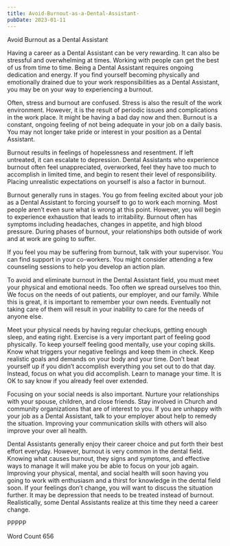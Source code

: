 ```yaml
---
title: Avoid-Burnout-as-a-Dental-Assistant-
pubDate: 2023-01-11
---
```


Avoid Burnout as a Dental Assistant

Having a career as a Dental Assistant can be very rewarding. It can also be stressful and overwhelming at times. Working with people can get the best of us from time to time. Being a Dental Assistant requires ongoing dedication and energy. If you find yourself becoming physically and emotionally drained due to your work responsibilities as a Dental Assistant, you may be on your way to experiencing a burnout.

Often, stress and burnout are confused. Stress is also the result of the work environment. However, it is the result of periodic issues and complications in the work place. It might be having a bad day now and then. Burnout is a constant, ongoing feeling of not being adequate in your job on a daily basis. You may not longer take pride or interest in your position as a Dental Assistant. 

Burnout results in feelings of hopelessness and resentment. If left untreated, it can escalate to depression. Dental Assistants who experience burnout often feel unappreciated, overworked, feel they have too much to accomplish in limited time, and begin to resent their level of responsibility. Placing unrealistic expectations on yourself is also a factor in burnout. 

Burnout generally runs in stages. You go from feeling excited about your job as a Dental Assistant to forcing yourself to go to work each morning. Most people aren’t even sure what is wrong at this point. However, you will begin to experience exhaustion that leads to irritability. Burnout often has symptoms including headaches, changes in appetite, and high blood pressure. During phases of burnout, your relationships both outside of work and at work are going to suffer. 

If you feel you may be suffering from burnout, talk with your supervisor. You can find support in your co-workers. You might consider attending a few counseling sessions to help you develop an action plan. 

To avoid and eliminate burnout in the Dental Assistant field, you must meet your physical and emotional needs. Too often we spread ourselves too thin. We focus on the needs of out patients, our employer, and our family. While this is great, it is important to remember your own needs. Eventually not taking care of them will result in your inability to care for the needs of anyone else. 

Meet your physical needs by having regular checkups, getting enough sleep, and eating right. Exercise is a very important part of feeling good physically. To keep yourself feeling good mentally, use your coping skills. Know what triggers your negative feelings and keep them in check. Keep realistic goals and demands on your body and your time. Don’t beat yourself up if you didn’t accomplish everything you set out to do that day. Instead, focus on what you did accomplish. Learn to manage your time. It is OK to say know if you already feel over extended. 

Focusing on your social needs is also important. Nurture your relationships with your spouse, children, and close friends. Stay involved in Church and community organizations that are of interest to you. If you are unhappy with your job as a Dental Assistant, talk to your employer about help to remedy the situation. Improving your communication skills with others will also improve your over all health.

Dental Assistants generally enjoy their career choice and put forth their best effort everyday. However, burnout is very common in the dental field. Knowing what causes burnout, they signs and symptoms, and effective ways to manage it will make you be able to focus on your job again. Improving your physical, mental, and social health will soon having you going to work with enthusiasm and a thirst for knowledge in the dental field soon. If your feelings don’t change, you will want to discuss the situation further. It may be depression that needs to be treated instead of burnout. Realistically, some Dental Assistants realize at this time they need a career change. 

PPPPP

Word Count 656